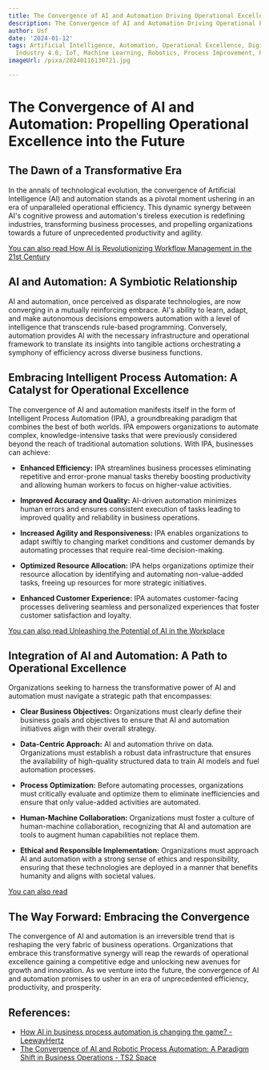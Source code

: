 ```yaml
---
title: The Convergence of AI and Automation Driving Operational Excellence
description: The Convergence of AI and Automation Driving Operational Excellence
author: Usf
date: '2024-01-12'
tags: Artificial Intelligence, Automation, Operational Excellence, Digital Transformation,
  Industry 4.0, IoT, Machine Learning, Robotics, Process Improvement, Productivity
imageUrl: /pixa/20240116130721.jpg

---
```

# The Convergence of AI and Automation: Propelling  Operational  Excellence into the Future

## The Dawn of a Transformative Era

In the  annals of technological evolution, the convergence of Artificial Intelligence (AI) and automation stands as a pivotal moment ushering  in an era of  unparalleled operational efficiency. This dynamic synergy between AI's cognitive prowess and automation's tireless execution is redefining industries, transforming business processes, and propelling organizations towards a future of unprecedented productivity and agility.

[You can also read How AI is Revolutionizing  Workflow Management  in the 21st Century](How%20AI%20is%20Revolutionizing%20Workflow%20Management%20in%20the%2021st%20Century)


## AI and Automation: A Symbiotic Relationship

AI  and automation,  once perceived as disparate technologies, are now converging in a mutually reinforcing embrace.  AI's ability  to learn, adapt, and make autonomous decisions empowers automation  with  a level of intelligence that transcends rule-based programming. Conversely, automation provides AI with the necessary  infrastructure and operational framework to translate its insights into tangible  actions orchestrating a symphony of efficiency  across diverse business functions.

## Embracing Intelligent Process Automation: A Catalyst for Operational Excellence

The convergence  of AI and  automation manifests itself in the form of  Intelligent Process Automation (IPA), a groundbreaking paradigm that combines the best of both  worlds. IPA empowers organizations to automate complex, knowledge-intensive tasks that were previously considered beyond the reach of traditional automation solutions. With IPA, businesses  can achieve:

- **Enhanced Efficiency:** IPA streamlines business processes eliminating repetitive and error-prone manual tasks thereby boosting productivity and allowing human workers to focus on higher-value activities.

- **Improved  Accuracy and Quality:** AI-driven automation  minimizes human errors and ensures consistent execution of tasks  leading to improved quality  and reliability in business operations.

- **Increased Agility and Responsiveness:** IPA  enables  organizations to adapt swiftly to changing market conditions and customer demands by  automating processes that  require real-time decision-making.

- **Optimized Resource Allocation:** IPA helps organizations optimize their resource  allocation by identifying and  automating non-value-added tasks, freeing up resources for more strategic initiatives.

- **Enhanced Customer Experience:** IPA automates customer-facing processes delivering seamless and personalized  experiences that foster customer satisfaction and loyalty.

[You can also read Unleashing the Potential of AI in the Workplace](Unleashing%20the%20Potential%20of%20AI%20in%20the%20Workplace)


##  Integration of AI and Automation: A Path to Operational Excellence

Organizations  seeking to harness the transformative power of AI and automation must navigate  a strategic path that encompasses:

- **Clear Business Objectives:** Organizations must clearly define their business goals and  objectives to ensure that AI and automation initiatives align with their overall strategy.

- **Data-Centric  Approach:** AI  and automation thrive on  data.  Organizations  must establish a robust data infrastructure that ensures the availability of high-quality  structured data to train AI  models and fuel automation processes.

- **Process Optimization:** Before automating processes, organizations must critically evaluate and optimize them to eliminate inefficiencies and ensure  that only  value-added activities are automated.

- **Human-Machine Collaboration:** Organizations must foster a culture of human-machine collaboration, recognizing that AI  and automation are tools to augment human capabilities not  replace  them.

- **Ethical and Responsible Implementation:** Organizations must approach AI and automation with a strong sense of ethics and responsibility, ensuring that these  technologies are  deployed in a manner that benefits humanity and aligns with  societal values.

[You can  also read ]()


## The Way Forward: Embracing the Convergence

The convergence of AI  and automation is  an irreversible trend that is reshaping the very fabric of business operations. Organizations that embrace this transformative synergy will reap the rewards of operational excellence gaining a competitive edge and unlocking new avenues for growth and innovation. As we venture into the future, the  convergence of AI and automation  promises to usher in an  era of unprecedented efficiency, productivity, and prosperity.

## References:
- [How AI in business process automation is changing the game? - LeewayHertz](https://www.leewayhertz.com/ai-in-business-process-automation/)
- [The Convergence of AI and Robotic Process Automation: A Paradigm Shift in Business Operations - TS2 Space](https://ts2.space/en/the-convergence-of-ai-and-robotic-process-automation-a-paradigm-shift-in-business-operations/)
